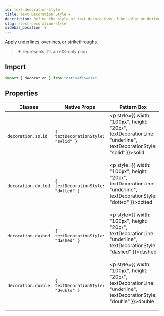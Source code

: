 ```yaml
---
id: text-decoration-style
title: Text Decoration Style ★
description: Define the style of text decorations, like solid or dotted.
slug: /text-decoration-style
sidebar_position: 8
---
```


Apply underlines, overlines, or strikethroughs.
>★ represents it's an iOS-only prop

## Import

```js title="src/screens/Component.js"
import { decoration } from "nativeflowcss";
```

## Properties

| Classes             | Native Props                        | Pattern Box                                                                                                                             |
| ------------------- | ----------------------------------- | --------------------------------------------------------------------------------------------------------------------------------------- |
| `decoration.solid`  | `{ textDecorationStyle: "solid" }`  | <p style={{ width: "100px", height: "20px", textDecorationLine: "underline", textDecorationStyle: "solid" }}>solid</p>   |
| `decoration.dotted` | `{ textDecorationStyle: "dotted" }` | <p style={{ width: "100px", height: "20px", textDecorationLine: "underline", textDecorationStyle: "dotted" }}>dotted</p> |
| `decoration.dashed` | `{ textDecorationStyle: "dashed" }` | <p style={{ width: "100px", height: "20px", textDecorationLine: "underline", textDecorationStyle: "dashed" }}>dashed</p> |
| `decoration.double` | `{ textDecorationStyle: "double" }` | <p style={{ width: "100px", height: "20px", textDecorationLine: "underline", textDecorationStyle: "double" }}>double</p> |
